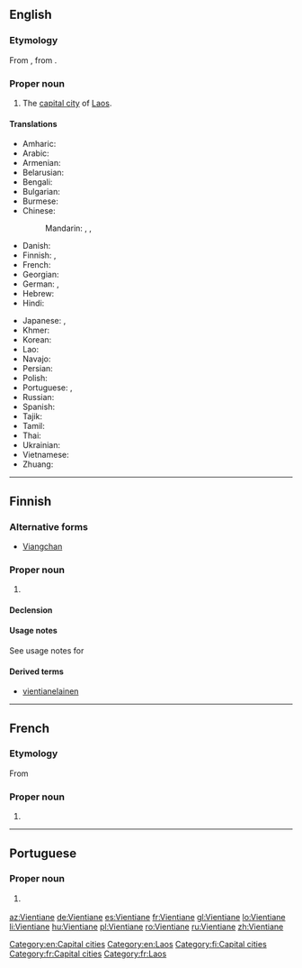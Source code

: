 ==English==
{{wikipedia}}

===Etymology===
From {{etyl|fr|en}} {{term|Vientiane|lang=fr}}, from {{etyl|lo|en}} {{term|ວຽງຈັນ|tr=wīangchan|lang=lo}}.

===Proper noun===
{{en-proper noun}}

# The [[capital city]] of [[Laos]].

====Translations====
{{trans-top|capital of Laos}}
* Amharic: {{t|am|ቭየንትዬን|sc=Ethi}}
* Arabic: {{t|ar|فِيَانْتِيَان|m|tr=fiyantiyān}}
* Armenian: {{t|hy|Վիենտյան}}
* Belarusian: {{t|be|Віенцья́н|m}}
* Bengali: {{t|bn|ভিয়েনতিয়েন|sc=Beng}}
* Bulgarian: {{t|bg|Виентя́н|m}}
* Burmese: {{t|my|ဗီယင်ကျန်း|sc=Mymr}}
* Chinese:
*: Mandarin: {{t|cmn|萬象|sc=Hani}}, {{t+|cmn|万象|tr=Wànxiàng|sc=Hani}}, {{qualifier|Taiwan}} {{t+|cmn|永珍|tr=Yǒngzhēn|sc=Hani}}
* Danish: {{t|da|Vientiane}}
* Finnish: {{t|fi|Vientiane}}, {{t|fi|Viangchan}}
* French: {{t+|fr|Vientiane}}
* Georgian: {{t|ka|ვიენტიანი|sc=Geor}}
* German: {{t+|de|Vientiane|n}}, {{t|de|Vieng Chan|n}}
* Hebrew: {{t|he|ויינטיאן}}
* Hindi: {{t|hi|विनतिएन|tr=vinti'ēn}}
{{trans-mid}}
* Japanese: {{t|ja|ビエンチャン|tr=Bienchan}}, {{t|ja|ヴィエンチャン|tr=Vienchan}}
* Khmer: {{t|km|វៀងច័ន្ទន៍|tr=wiang jan|sc=Khmr}}
* Korean: {{t+|ko|비엔티안|sc=Hang}}
* Lao: {{t|lo|ວຽງຈັນ|tr=wīangchan|sc=Laoo}}
* Navajo: {{t|nv|Biʼang Chang}}
* Persian: {{t|fa|وینتیان|tr=ventiân}}
* Polish: {{t+|pl|Wientian|m}}
* Portuguese: {{t|pt|Vienciana|f}} {{qualifier|Portugal}}, {{t|pt|Vientiane|f}} {{qualifier|Brazil}}
* Russian: {{t+|ru|Вьентья́н|m}}
* Spanish: {{t+|es|Vientián|m}}
* Tajik: {{t|tg|Вентян|sc=Cyrl}}
* Tamil: {{t|ta|வியஞ்சான்}}
* Thai: {{t+|th|เวียงจันทน์|tr=wiang jan}}
* Ukrainian: {{t|uk|В'єнтья́н|m}}
* Vietnamese: {{t|vi|Viêng Chăn}}
* Zhuang: {{t|za|Fanhyiengh}}
{{trans-bottom}}

[[Category:en:Capital cities]]
[[Category:en:Laos]]

----

==Finnish==

===Alternative forms===
* [[Viangchan]]

===Proper noun===
{{fi-noun|proper=true}}

# {{l|en|Vientiane}} {{gloss|capital of Laos}}

====Declension====
{{fi-decl-nalle|n=sg|Vientian|||a}}

====Usage notes====
See usage notes for {{term|Viangchan}}

====Derived terms====
* [[vientianelainen]]

[[Category:fi:Capital cities]]

----

==French==

===Etymology===
From {{etyl|lo|fr}} {{term|ວຽງຈັນ|tr=wīangchan|lang=lo}}

===Proper noun===
{{fr-proper noun}}

# {{l|en|Vientiane}}

[[Category:fr:Capital cities]]
[[Category:fr:Laos]]

----

==Portuguese==

===Proper noun===
{{pt-proper noun|f}}

# {{label|pt|Brazil}} {{alternative form of|Vienciana|lang=pt}}

[[az:Vientiane]]
[[de:Vientiane]]
[[es:Vientiane]]
[[fr:Vientiane]]
[[gl:Vientiane]]
[[lo:Vientiane]]
[[li:Vientiane]]
[[hu:Vientiane]]
[[pl:Vientiane]]
[[ro:Vientiane]]
[[ru:Vientiane]]
[[zh:Vientiane]]